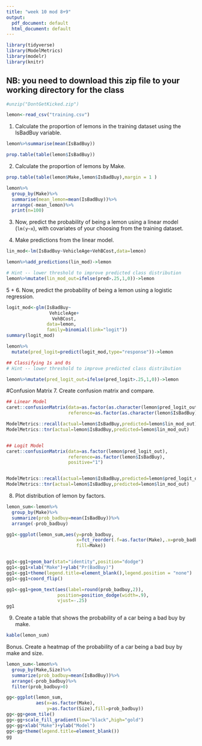 ```yaml
---
title: "week 10 mod 8+9"
output:
  pdf_document: default
  html_document: default
---
```


```r
library(tidyverse)
library(ModelMetrics)
library(modelr)
library(knitr)
```

## NB: you need to download this zip file to your working directory for the class
```r
#unzip("DontGetKicked.zip")
```


```r
lemon<-read_csv("training.csv")
```



1. Calculate the proportion of lemons in the training dataset using the IsBadBuy variable. 
```r
lemon%>%summarise(mean(IsBadBuy))

prop.table(table(lemon$IsBadBuy))
```


2. Calculate the proportion of lemons by Make. 
```r
prop.table(table(lemon$Make,lemon$IsBadBuy),margin = 1 )

lemon%>%
  group_by(Make)%>%
  summarise(mean_lemon=mean(IsBadBuy))%>%
  arrange(-mean_lemon)%>%
  print(n=100)
```


3. Now, predict the probability of being a lemon using a linear model (`lm(y~x`), with covariates of your choosing from the training dataset. 

4. Make predictions from the linear model.

```r
lin_mod<-lm(IsBadBuy~VehicleAge+VehBCost,data=lemon)

lemon%>%add_predictions(lin_mod)->lemon

# Hint -- lower threshold to improve predicted class distribution
lemon%>%mutate(lin_mod_out=ifelse(pred>.25,1,0))->lemon
```


5 + 6. Now, predict the probability of being a lemon using a logistic regression.
```r
logit_mod<-glm(IsBadBuy~
                VehicleAge+
                 VehBCost,
               data=lemon,
               family=binomial(link="logit"))
summary(logit_mod)

lemon%>%
  mutate(pred_logit=predict(logit_mod,type="response"))->lemon

## Classifying 1s and 0s
# Hint -- lower threshold to improve predicted class distribution

lemon%>%mutate(pred_logit_out=ifelse(pred_logit>.25,1,0))->lemon

```

#Confusion Matrix
7. Create confusion matrix and compare. 
```r
## Linear Model
caret::confusionMatrix(data=as.factor(as.character(lemon$pred_logit_out)),
                       reference=as.factor(as.character(lemon$IsBadBuy)),positive="1")

ModelMetrics::recall(actual=lemon$IsBadBuy,predicted=lemon$lin_mod_out)
ModelMetrics::tnr(actual=lemon$IsBadBuy,predicted=lemon$lin_mod_out)


## Logit Model
caret::confusionMatrix(data=as.factor(lemon$pred_logit_out),
                       reference=as.factor(lemon$IsBadBuy),
                       positive="1")


ModelMetrics::recall(actual=lemon$IsBadBuy,predicted=lemon$pred_logit_out)
ModelMetrics::tnr(actual=lemon$IsBadBuy,predicted=lemon$lin_mod_out)

```

8. Plot distribution of lemon by factors. 

```r
lemon_sum<-lemon%>%
  group_by(Make)%>%
  summarize(prob_badbuy=mean(IsBadBuy))%>%
  arrange(-prob_badbuy)

gg1<-ggplot(lemon_sum,aes(y=prob_badbuy,
                          x=fct_reorder(.f=as.factor(Make),.x=prob_badbuy),
                          fill=Make))


gg1<-gg1+geom_bar(stat="identity",position="dodge")
gg1<-gg1+xlab("Make")+ylab("Pr(BadBuy)")
gg1<-gg1+theme(legend.title=element_blank(),legend.position = "none")
gg1<-gg1+coord_flip()

gg1<-gg1+geom_text(aes(label=round(prob_badbuy,2)),
                   position=position_dodge(width=.9),
                   vjust=-.25)
gg1

```


9. Create a table that shows the probability of a car being a bad buy by make.

```r
kable(lemon_sum)
```



Bonus. Create a heatmap of the probability of a car being a bad buy by make and size. 
```r

lemon_sum<-lemon%>%
  group_by(Make,Size)%>%
  summarize(prob_badbuy=mean(IsBadBuy))%>%
  arrange(-prob_badbuy)%>%
  filter(prob_badbuy>0)

gg<-ggplot(lemon_sum,
           aes(x=as.factor(Make),
               y=as.factor(Size),fill=prob_badbuy))
gg<-gg+geom_tile()
gg<-gg+scale_fill_gradient(low="black",high="gold")
gg<-gg+xlab("Make")+ylab("Model")
gg<-gg+theme(legend.title=element_blank())
gg

```


